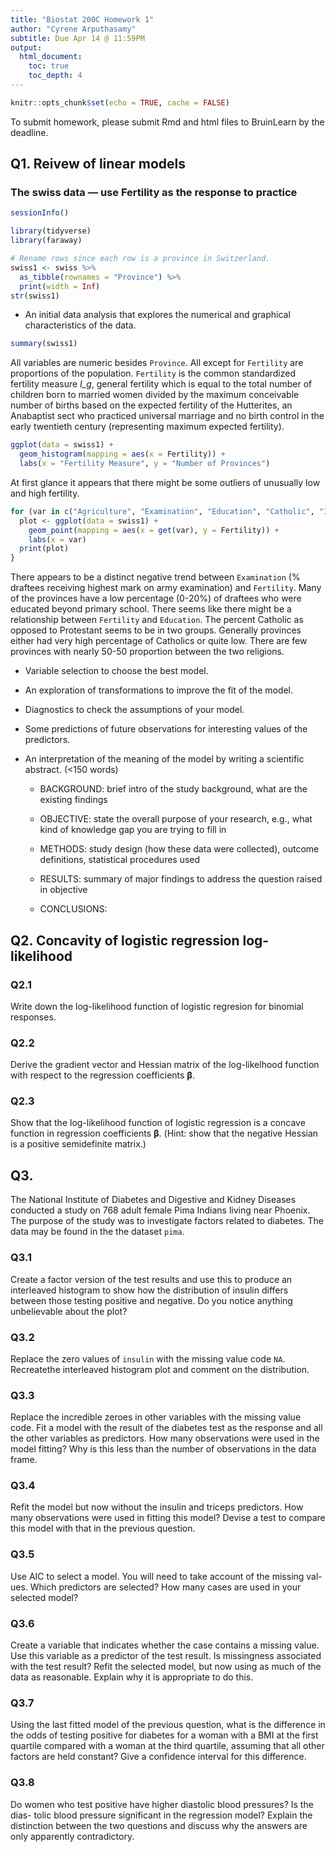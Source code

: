 ```yaml
---
title: "Biostat 200C Homework 1"
author: "Cyrene Arputhasamy"
subtitle: Due Apr 14 @ 11:59PM
output: 
  html_document:
    toc: true
    toc_depth: 4
---
```


```r
knitr::opts_chunk$set(echo = TRUE, cache = FALSE)
```

To submit homework, please submit Rmd and html files to BruinLearn by the deadline.


## Q1. Reivew of linear models 
### The swiss data — use Fertility as the response to practice
```r
sessionInfo()
```
```r
library(tidyverse)
library(faraway)
```
```r
# Rename rows since each row is a province in Switzerland. 
swiss1 <- swiss %>% 
  as_tibble(rownames = "Province") %>% 
  print(width = Inf)
str(swiss1)
```
- An initial data analysis that explores the numerical and graphical characteristics of the data.
```r
summary(swiss1)
```
All variables are numeric besides `Province`. All except for `Fertility` are proportions of the population. `Fertility` is the common standardized fertility measure _I_g_, general fertility which is equal to the total number of children born to married women divided by the maximum conceivable number of births based on the expected fertility of the Hutterites, an Anabaptist sect who practiced universal marriage and no birth control in the early twentieth century (representing maximum expected fertility). 
```r
ggplot(data = swiss1) +
  geom_histogram(mapping = aes(x = Fertility)) + 
  labs(x = "Fertility Measure", y = "Number of Provinces")
```
At first glance it appears that there might be some outliers of unusually low and high fertility. 
```r
for (var in c("Agriculture", "Examination", "Education", "Catholic", "Infant.Mortality")) {
  plot <- ggplot(data = swiss1) + 
    geom_point(mapping = aes(x = get(var), y = Fertility)) +
    labs(x = var)
  print(plot)
}
```
There appears to be a distinct negative trend between `Examination` (% draftees receiving highest mark on army examination) and `Fertility`. Many of the provinces have a low percentage (0-20%) of draftees who were educated beyond primary school. There seems like there might be a relationship between `Fertility` and `Education`. The percent Catholic as opposed to Protestant seems to be in two groups. Generally provinces either had very high percentage of Catholics or quite low. There are few provinces with nearly 50-50 proportion between the two religions. 

- Variable selection to choose the best model.

- An exploration of transformations to improve the fit of the model.

- Diagnostics to check the assumptions of your model.

- Some predictions of future observations for interesting values of the predictors.

- An interpretation of the meaning of the model by writing a scientific abstract. (<150 words)

  + BACKGROUND: brief intro of the study background, what are the existing findings
  
  + OBJECTIVE: state the overall purpose of your research, e.g., what kind of knowledge gap you are trying to fill in
  
  + METHODS: study design (how these data were collected), outcome definitions, statistical procedures used
  
  + RESULTS: summary of major findings to address the question raised in objective
  
  + CONCLUSIONS:


## Q2. Concavity of logistic regression log-likelihood 

### Q2.1

Write down the log-likelihood function of logistic regresion for binomial responses.

### Q2.2

Derive the gradient vector and Hessian matrix of the log-likelhood function with respect to the regression coefficients $\boldsymbol{\beta}$. 

### Q2.3

Show that the log-likelihood function of logistic regression is a concave function in regression coefficients $\boldsymbol{\beta}$. (Hint: show that the negative Hessian is a positive semidefinite matrix.)

## Q3.  

The National Institute of Diabetes and Digestive and Kidney Diseases conducted a study on 768 adult female Pima Indians living near Phoenix. The purpose of the study was to investigate factors related to diabetes. The data may be found in the the dataset `pima`.

### Q3.1

Create a factor version of the test results and use this to produce an interleaved histogram to show how the distribution of insulin differs between those testing positive and negative. Do you notice anything unbelievable about the plot?

### Q3.2

Replace the zero values of `insulin` with the missing value code `NA`. Recreatethe interleaved histogram plot and comment on the distribution.

### Q3.3

Replace the incredible zeroes in other variables with the missing value code. Fit a model with the result of the diabetes test as the response and all the other variables as predictors. How many observations were used in the model fitting? Why is this less than the number of observations in the data frame.

### Q3.4

Refit the model but now without the insulin and triceps predictors. How many observations were used in fitting this model? Devise a test to compare this model with that in the previous question.

### Q3.5

Use AIC to select a model. You will need to take account of the missing val- ues. Which predictors are selected? How many cases are used in your selected model?

### Q3.6

Create a variable that indicates whether the case contains a missing value. Use this variable as a predictor of the test result. Is missingness associated with the test result? Refit the selected model, but now using as much of the data as reasonable. Explain why it is appropriate to do this.

### Q3.7

Using the last fitted model of the previous question, what is the difference in the odds of testing positive for diabetes for a woman with a BMI at the first quartile compared with a woman at the third quartile, assuming that all other factors are held constant? Give a confidence interval for this difference.

### Q3.8 

Do women who test positive have higher diastolic blood pressures? Is the dias- tolic blood pressure significant in the regression model? Explain the distinction between the two questions and discuss why the answers are only apparently contradictory.